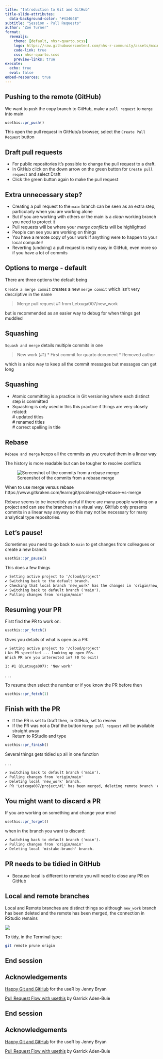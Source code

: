```yaml
---
title: "Introduction to Git and GitHub"
title-slide-attributes: 
  data-background-color: "#43464B"
subtitle: "Session - Pull Requests"
author: "Zoë Turner"
format:
  revealjs:
    theme: [default, nhsr-quarto.scss]
    logo: https://raw.githubusercontent.com/nhs-r-community/assets/main/logo/nhsr-logo.svg
    code-link: true
    css: nhsr-quarto.scss
    preview-links: true
execute: 
  echo: true
  eval: false
embed-resources: true  
---
```


## Pushing to the remote (GitHub)

We want to `push` the copy branch to GitHub, make a `pull request` to `merge` into main

```r
usethis::pr_push()
```

This open the pull request in GitHub/a browser, select the `Create Pull Request` button

::: {.callout-note collapse="false" appearance="default" icon="true"}
## Draft pull requests

-   For public repositories it's possible to change the pull request to a draft.
-   In GitHub click on the down arrow on the green button for `Create pull request` and select Draft
-   Click the green button again to make the pull request
:::

## Extra unnecessary step?

::: incremental
-   Creating a pull request to the `main` branch can be seen as an extra step, particularly when you are working alone
-   But if you are working with others or the main is a *clean* working branch you need to protect it
-   Pull requests will be where your *merge conflicts* will be highlighted
-   People can see you are working on things
-   You have a remote copy of your work if anything were to happen to your local computer!
-   Reverting (undoing) a pull request is really easy in GitHub, even more so if you have a lot of commits
:::

## Options to merge - default

There are three options the default being

`Create a merge commit` creates a new `merge commit` which isn't very descriptive in the name

> Merge pull request #1 from Letxuga007/new_work

but is recommended as an easier way to debug for when things get muddled

## Squashing

`Squash and merge` details multiple commits in one

> New work (#1) \* First commit for quarto document \* Removed author

which is a nice way to keep all the commit messages but messages can get long

::: {.callout-tip collapse="false" appearance="default" icon="true"}
## Squashing

-   Atomic committing is a practice in Git versioning where each distinct step is committed
-   Squashing is only used in this this practice if things are very closely related:\
    \# updated titles\
    \# renamed titles\
    \# correct spelling in title
:::

## Rebase

`Rebase and merge` keeps all the commits as you created them in a linear way

The history is more readable but can be tougher to resolve conflicts

![Screenshot of the commits from a rebase merge](img/rebase_commit_history.PNG)

::: notes
When to use merge versus rebase https://www.gitkraken.com/learn/git/problems/git-rebase-vs-merge

Rebase seems to be incredibly useful if there are many people working on a project and can see the branches in a visual way. GitHub only presents commits in a linear way anyway so this may not be necessary for many analytical type repositories.
:::

## Let's pause!

Sometimes you need to go back to `main` to get changes from colleagues or create a new branch:

```r
usethis::pr_pause()
```

This does a few things

``` markdown
✔ Setting active project to '/cloud/project'
✔ Switching back to the default branch.
✔ Checking that local branch 'new_work' has the changes in 'origin/new_work'
✔ Switching back to default branch ('main').
✔ Pulling changes from 'origin/main'
```

## Resuming your PR

First find the PR to work on:

```r
usethis::pr_fetch()
```

Gives you details of what is open as a PR:

``` markdown
✔ Setting active project to '/cloud/project'
ℹ No PR specified ... looking up open PRs.
Which PR are you interested in? (0 to exit) 

1: #1 (@Letxuga007): 'New work'
```

. . .

To resume then select the number or if you know the PR before then

```r
usethis::pr_fetch(1)
```

## Finish with the PR

-   If the PR is set to Draft then, in GitHub, set to review
-   If the PR was not a Draf the button `Merge pull request` will be available straight away
-   Return to RStudio and type

```r
usethis::pr_finish()
```

Several things gets tidied up all in one function

. . .

``` markdown
✔ Switching back to default branch ('main').
✔ Pulling changes from 'origin/main'
✔ Deleting local 'new_work' branch.
✔ PR 'Letxuga007/project/#1' has been merged, deleting remote branch 'origin/new_work'
```
## You might want to discard a PR

If you are working on something and change your mind

```r
usethis::pr_forget()
```

when in the branch you want to discard:

```markdown
✔ Switching back to default branch ('main').
✔ Pulling changes from 'origin/main'
✔ Deleting local 'mistake-branch' branch.
```

:::{.callout-note collapse=false appearance='default' icon=true}
## PR needs to be tidied in GitHub
- Because local is different to remote you will need to close any PR on GitHub
:::

## Local and remote branches

Local and Remote branches are distinct things so although `new_work` branch has been deleted and the remote has been merged, the connection in RStudio remains

![](img/branch-link-rstudio.PNG){fig-alt="Screenshot of the drop down of branches in the RStudio git pane where under the greyed out (REMOTE: ORIGIN) new_work can be seen"}

To tidy, in the Terminal type:

```bash
git remote prune origin
```

## End session

## Acknowledgements

[Happy Git and GitHub](https://happygitwithr.com/) for the useR by Jenny Bryan

[Pull Request Flow with usethis](https://www.garrickadenbuie.com/blog/pull-request-flow-usethis/?interactive=) by Garrick Aden-Buie

## End session

## Acknowledgements

[Happy Git and GitHub](https://happygitwithr.com/) for the useR by Jenny Bryan

[Pull Request Flow with usethis](https://www.garrickadenbuie.com/blog/pull-request-flow-usethis/?interactive=) by Garrick Aden-Buie
